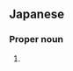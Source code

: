 ==Japanese==
{{ja-kanjitab|おお|つぼ|yomi=k}}

===Proper noun===
{{ja-pos|おおつぼ|proper}}

# {{surname|lang=ja|sort=おおつぼ}}
